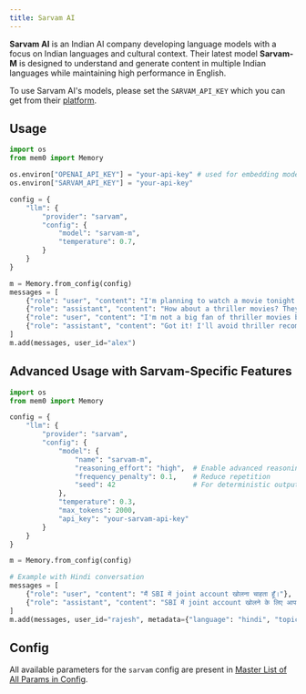 ---
title: Sarvam AI
---

<Snippet file="paper-release.mdx" />

**Sarvam AI** is an Indian AI company developing language models with a focus on Indian languages and cultural context. Their latest model **Sarvam-M** is designed to understand and generate content in multiple Indian languages while maintaining high performance in English.

To use Sarvam AI's models, please set the `SARVAM_API_KEY` which you can get from their [platform](https://dashboard.sarvam.ai/).

## Usage

```python
import os
from mem0 import Memory

os.environ["OPENAI_API_KEY"] = "your-api-key" # used for embedding model
os.environ["SARVAM_API_KEY"] = "your-api-key"

config = {
    "llm": {
        "provider": "sarvam",
        "config": {
            "model": "sarvam-m",
            "temperature": 0.7,
        }
    }
}

m = Memory.from_config(config)
messages = [
    {"role": "user", "content": "I'm planning to watch a movie tonight. Any recommendations?"},
    {"role": "assistant", "content": "How about a thriller movies? They can be quite engaging."},
    {"role": "user", "content": "I'm not a big fan of thriller movies but I love sci-fi movies."},
    {"role": "assistant", "content": "Got it! I'll avoid thriller recommendations and suggest sci-fi movies in the future."}
]
m.add(messages, user_id="alex")
```

## Advanced Usage with Sarvam-Specific Features

```python
import os
from mem0 import Memory

config = {
    "llm": {
        "provider": "sarvam",
        "config": {
            "model": {
                "name": "sarvam-m",
                "reasoning_effort": "high",  # Enable advanced reasoning
                "frequency_penalty": 0.1,    # Reduce repetition
                "seed": 42                   # For deterministic outputs
            },
            "temperature": 0.3,
            "max_tokens": 2000,
            "api_key": "your-sarvam-api-key"
        }
    }
}

m = Memory.from_config(config)

# Example with Hindi conversation
messages = [
    {"role": "user", "content": "मैं SBI में joint account खोलना चाहता हूँ।"},
    {"role": "assistant", "content": "SBI में joint account खोलने के लिए आपको कुछ documents की जरूरत होगी। क्या आप जानना चाहते हैं कि कौन से documents चाहिए?"}
]
m.add(messages, user_id="rajesh", metadata={"language": "hindi", "topic": "banking"})
```

## Config

All available parameters for the `sarvam` config are present in [Master List of All Params in Config](../config).
